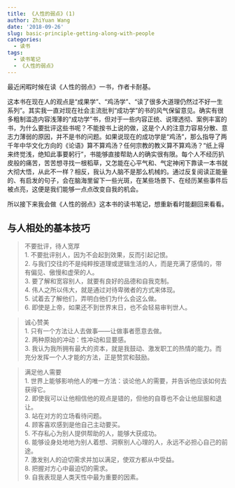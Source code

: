 ```yaml
---
title: 《人性的弱点》(1)
author: ZhiYuan Wang
date: '2018-09-26'
slug: basic-principle-getting-along-with-people
categories:
  - 读书
tags:
  - 读书笔记
  - 《人性的弱点》
---
```


最近闲暇时候在读《人性的弱点》一书，作者卡耐基。

这本书在现在人的观点是“成果学”、“鸡汤学”、“读了很多大道理仍然过不好一生系列”。其实我一直对现在社会主流批判“成功学”的书的风气保留意见。确实有很多粗制滥造内容浅薄的“成功学”书，但对于一些内容正统、说理透彻、案例丰富的书，为什么要批评这些书呢？不能按书上说的做，这是个人的注意力容易分散、意志力薄弱的原因，并不是书的问题。如果说现在的成功学是“鸡汤”，那么指导了两千年中华文化方向的《论语》算不算鸡汤？任何宗教的教义算不算鸡汤？“纸上得来终觉浅，绝知此事要躬行”，书能够直接帮助人的确实很有限。每个人不经历扒皮般的痛苦，苦苦想寻找一根稻草，又怎能在心平气和、气定神闲下靠读一本书就大彻大悟，从此不一样？相反，我认为人脑不是那么机械的。通过反复阅读正能量的、有启发的句子，会在脑海里留下一些光斑，在某些场景下、在经历某些事件后被点亮，这便是我们能够一点点改变自我的机会。

所以接下来我会做《人性的弱点》这本书的读书笔记，想重新看时能翻回来看看。

## 与人相处的基本技巧

> 不要批评，待人宽厚  
	1. 不要批评别人，因为不会起到效果，反而引起记恨。  
	2. 与我们交往的不是纯粹按道理或逻辑生活的人，而是充满了感情的，带有偏见、傲慢和虚荣的人。  
	3. 要了解和宽容别人，就要有良好的品德和自我克制。  
	4. 伟人之所以伟大，就是通过对待卑微者的方式来体现。  
	5. 试着去了解他们，弄明白他们为什么会这么做。  
	6. 即使是上帝，如果还不到世界末日，也不会轻易审判世人。

> 诚心赞美  
	1. 只有一个方法让人去做事——让做事者愿意去做。  
	2. 两种原始的冲动：性冲动和显要感。  
	3. 我认为我所拥有最大的资本，就是我鼓动、激发职工的热情的能力。而充分发挥一个人才能的方法，正是赞赏和鼓励。

> 满足他人需要  
	1. 世界上能够影响他人的唯一方法：谈论他人的需要，并告诉他应该如何去获得它。  
	2. 即使我可以让他相信他的观点是错的，但他的自尊也不会让他屈服和退让。  
	3. 站在对方的立场看待问题。  
	4. 顾客喜欢感到是他自己主动要买。  
	5. 不存私心为别人提供帮助的人，能够大获成功。  
	6. 能够设身处地地为别人着想、洞察别人心理的人，永远不必担心自己的前途。  
	7. 激发别人的迫切需求并加以满足，使双方都从中受益。  
	8. 把握对方心中最迫切的需求。  
	9. 自我表现是人类天性中最为重要的因素。
